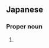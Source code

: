 ==Japanese==
{{ja-kanjitab|お|くら|k2=ぐら|yomi=k|r=y}}

===Proper noun===
{{ja-pos|おぐら|proper}}

# {{surname|lang=ja|sort=おぐら}}